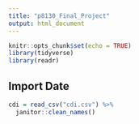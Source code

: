```yaml
---
title: "p8130_Final_Project"
output: html_document
---
```


```r
knitr::opts_chunk$set(echo = TRUE)
library(tidyverse)
library(readr)
```

## Import Date
```r
cdi = read_csv("cdi.csv") %>%
  janitor::clean_names()
```


